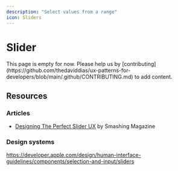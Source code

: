 ```yaml
---
description: "Select values from a range"
icon: Sliders
---
```



# Slider

<Callout type="warning">
  This page is empty for now. Please help us by
  [contributing](https://github.com/thedaviddias/ux-patterns-for-developers/blob/main/.github/CONTRIBUTING.md)
  to add content.
</Callout>

## Resources

### Articles

- [Designing The Perfect Slider UX](https://www.smashingmagazine.com/2017/07/designing-perfect-slider/) by Smashing Magazine

### Design systems

https://developer.apple.com/design/human-interface-guidelines/components/selection-and-input/sliders

